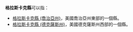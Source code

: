 '''格拉斯卡克縣'''可以指：
*[[格拉斯卡克縣_(喬治亞州)|格拉斯卡克縣 (喬治亞州)]]，美國喬治亞州東部的一個縣。
*[[格拉斯卡克縣_(德克薩斯州)|格拉斯卡克縣 (德克薩斯州)]]，美國德克薩斯州西部的一個縣。

{{Disambiguation|G格|cat=六字县名消歧义}}